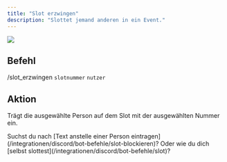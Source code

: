 ```yaml
---
title: "Slot erzwingen"
description: "Slottet jemand anderen in ein Event."
---
```


![](/images/integrationen/discord/bot-befehle/slot-erzwingen/Slotbot-ForceSlot.gif)

## Befehl

/slot_erzwingen `slotnummer` `nutzer`

## Aktion

Trägt die ausgewählte Person auf dem Slot mit der ausgewählten Nummer ein.

<Info>
	Suchst du nach [Text anstelle einer Person eintragen](/integrationen/discord/bot-befehle/slot-blockieren)?
	Oder wie du dich [selbst slottest](/integrationen/discord/bot-befehle/slot)?
</Info>
